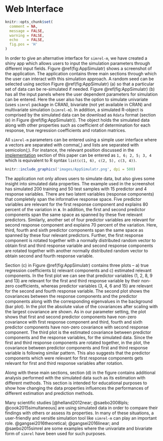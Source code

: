 # Web Interface #

```r
knitr::opts_chunk$set(
  comment = NA,
  message = FALSE,
  warning = FALSE,
  echo    = FALSE,
  fig.pos = 'H'
)
```

In order to give an alternative interface for `simrel-m`, we have created a shiny app which  allows users to input the simulation parameters through different input fields. Figure \@ref(fig:AppSimulatr) shows a screenshot of the application. The application contains three main sections through which the user can interact with  this simulation approach. A random seed can be selected using section Figure \@ref(fig:AppSimulatr) (a) so that a particular set of data can be  re-simulated if needed. Figure \@ref(fig:AppSimulatr) (b) has all the input panels where the user dependent  parameters for simulation can be entered. Here the user also has the option to simulate univariate (uses `simrel` package in CRAN), bivariate (not yet available in CRAN)  and multivariate simulation (`simrel-m`). In addition, a simulated R-object is comprised by the simulated data can be download as `Rdata` format (section (e) in Figure \@ref(fig:AppSimulatr)).  The object holds the simulated data along with other properties such as coefficient of determination for each response, true regression coefficients and rotation matrices.

All `simrel-m` parameters can be entered using a simple user interface where a vectors are separated with comma(,) and lists are separated with  semicolon(;). For instance, the relevant position discussed in the [implementation](#implementation) section of this paper can be entered as `1, 6; 2, 5; 3, 4` which is equivalent to R syntax `list(c(1, 6), c(2, 5), c(3, 4))`.

```r
knitr::include_graphics('images/AppSimulatr.png', dpi = 500)
```

The application not only allows users to simulate data, but also gives some insight into simulated data properties. The example used in the screenshot has simulated 200 training and 50 test samples with 15 predictor and 4 response variables. There are two latent variables (response components) that completely span the informative response space. Five predictor variables are relevant for the first response component and explains 80 percent of the variation in $\mathbf{x}$. In addition, the first and second predictor components span the same space as spanned by these five relevant predictors. Similarly, another set of four predictor variables are relevant for second response component and explains 70 percent of the variation. Here, third, fourth and sixth predictor components span the same space as spanned by these four relevant predictors. Further, the first response component is  rotated together with a normally distributed random vector to obtain first and third response variable and second response components are rotated together with another normally distributed random vector to obtain second and fourth response variable. 

Section (c) in Figure \@ref(fig:AppSimulatr) contains three plots -- a) true regression coefficients b) relevant components and c) estimated relevant components. In the first plot we can see that predictor variables (1, 2, 8, 9 and 13) are relevant for the first and third response variable by their non-zero coefficients, whereas predictor variables (3, 4, 6 and 15) are relevant for the second and fourth response variable. The second plot shows the covariances between the response components and the predictor components along with the corresponding eigenvalues in the background (bar plot). In the plot the absolute value of the covariances after scaling with the largest covariance are shown. As in our parameter setting, the plot shows that first and second predictor components have non-zero covariance with first response component and third, fourth and sixth predictor components have non-zero covariance with second response component. The third plot is the estimated covariance between predictor components and the response variables, for the simulated data. Since the first and third response components are rotated together, in the plot, the covariance between predictor components and first and third response variable is following similar pattern. This also suggests that the predictor components which were relevant for first response components gets relevant for first and third response variables after rotation.

Along with these main sections, section (d) in the figure contains additional analysis performed with the simulated data such as its estimation with different methods. This section is intended for educational purposes to show how changing the data properties influences the performances of different estimation and prediction methods.

Many scientific studies [@helland2012near; @saebo2008lpls; @cook2015simultaneous] are using simulated data in order to compare their findings with others or assess its properties. In many of these situations, a user-friendly and versitle simulation tool like `simrel-m` can play an important role. @gangsei2016theoretical; @gangsei2016linear; and @saebo2015simrel are some examples where the univariate and bivariate form of `simrel` have been used for such purposes. 
